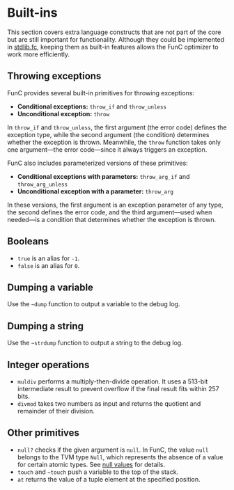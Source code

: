 
# Built-ins

This section covers extra language constructs that are not part of the core but are still important for functionality.
Although they could be implemented in [stdlib.fc](/v3/documentation/smart-contracts/func/docs/stdlib/),
keeping them as built-in features allows the FunC optimizer to work more efficiently.

## Throwing exceptions

FunC provides several built-in primitives for throwing exceptions:

* **Conditional exceptions:** `throw_if` and `throw_unless`
* **Unconditional exception:** `throw`

In `throw_if` and `throw_unless`, the first argument (the error code) defines the exception type,
while the second argument (the condition) determines whether the exception is thrown.
Meanwhile, the `throw` function takes only one argument—the error code—since it always triggers an exception.

FunC also includes parameterized versions of these primitives:

* **Conditional exceptions with parameters:** `throw_arg_if` and `throw_arg_unless`
* **Unconditional exception with a parameter:** `throw_arg`

In these versions, the first argument is an exception parameter of any type, the second defines the error code, and the third argument—used when needed—is a condition that determines whether the exception is thrown.

## Booleans

* `true` is an alias for `-1`.
* `false` is an alias for `0`.

## Dumping a variable

Use the `~dump` function to output a variable to the debug log.

## Dumping a string

Use the `~strdump` function to output a string to the debug log.

## Integer operations

* `muldiv` performs a multiply-then-divide operation.
  It uses a 513-bit intermediate result to prevent overflow if the final result fits within 257 bits.
* `divmod` takes two numbers as input and returns the quotient and remainder of their division.

## Other primitives

* `null?` checks if the given argument is `null`. In FunC, the value `null` belongs to the TVM type `Null`, which represents the absence of a value for certain atomic types. See [null values](/v3/documentation/smart-contracts/func/docs/types#null-values) for details.
* `touch` and `~touch` push a variable to the top of the stack.
* `at` returns the value of a tuple element at the specified position.

<Feedback />
